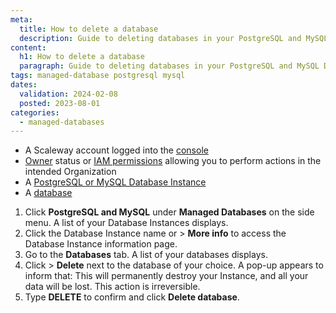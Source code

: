 ```yaml
---
meta:
  title: How to delete a database
  description: Guide to deleting databases in your PostgreSQL and MySQL Database Instances.
content:
  h1: How to delete a database
  paragraph: Guide to deleting databases in your PostgreSQL and MySQL Database Instances.
tags: managed-database postgresql mysql
dates:
  validation: 2024-02-08
  posted: 2023-08-01
categories:
  - managed-databases
---
```


<Macro id="requirements" />

- A Scaleway account logged into the [console](https://console.scaleway.com/)
- [Owner](/identity-and-access-management/iam/concepts/#owner/) status or [IAM permissions](/identity-and-access-management/iam/concepts/#permission/) allowing you to perform actions in the intended Organization
- A [PostgreSQL or MySQL Database Instance](/managed-databases/postgresql-and-mysql/quickstart/)
- A [database](/managed-databases/postgresql-and-mysql/how-to/add-a-database/)

1. Click **PostgreSQL and MySQL** under **Managed Databases** on the side menu. A list of your Database Instances displays.
2. Click the Database Instance name or <Icon name="more" /> > **More info** to access the Database Instance information page.
3. Go to the **Databases** tab. A list of your databases displays.
4. Click <Icon name="more" /> > **Delete** next to the database of your choice. A pop-up appears to inform that:
    <Message type="important">
      This will permanently destroy your Instance, and all your data will be lost. This action is irreversible.
    </Message>
5. Type **DELETE** to confirm and click **Delete database**.